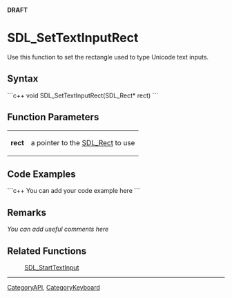 <!-- pragma section-numbers off -->
<!-- pragma disable-camelcase -->
'''DRAFT'''

= SDL_SetTextInputRect =
Use this function to set the rectangle used to type Unicode text inputs.


== Syntax ==
```c++
void SDL_SetTextInputRect(SDL_Rect* rect)
```

== Function Parameters ==
{|
|'''rect'''
|a pointer to the [[SDL_Rect]] to use
|}

== Code Examples ==
```c++
You can add your code example here
```

== Remarks ==
''You can add useful comments here''

== Related Functions ==
:[[SDL_StartTextInput]]

----
[[CategoryAPI]], [[CategoryKeyboard]]
